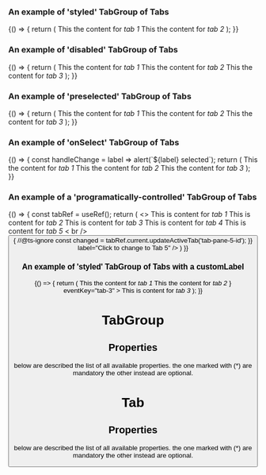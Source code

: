 
<Meta title="DCXLibrary/Tabs/Styled" component={TabGroup} />

### An example of 'styled' TabGroup of Tabs

<Canvas>
  <Story name="styled-tabs">
    {() => {
      return (
        <TabGroup
          activeTabClassName="tab-list-active"
          tabClassName="tab-list-item"
          className="tab-list"
        >
          <Tab eventKey="tab-1" label="tab 1">
            This the content for <em>tab 1</em>
          </Tab>
          <Tab eventKey="tab-2" label="tab 2">
            This the content for <em>tab 2</em>
          </Tab>
        </TabGroup>
      );
    }}
  </Story>
</Canvas>

### An example of 'disabled' TabGroup of Tabs

<Canvas>
  <Story name="styled-disabled-tab">
    {() => {
      return (
        <TabGroup
          activeTabClassName="tab-list-active"
          disabledClassName="tab-list-disabled"
          tabClassName="tab-list-item"
          className="tab-list"
        >
          <Tab eventKey="tab-1" label="tab 1">
            This the content for <em>tab 1</em>
          </Tab>
          <Tab eventKey="tab-2" label="tab 2">
            This the content for <em>tab 2</em>
          </Tab>
          <Tab eventKey="tab-3" label="tab 3" disabled={true}>
            This the content for <em>tab 3</em>
          </Tab>
        </TabGroup>
      );
    }}
  </Story>
</Canvas>

### An example of 'preselected' TabGroup of Tabs

<Canvas>
  <Story name="styled-preselected-tab">
    {() => {
      return (
        <TabGroup
          activeTabClassName="tab-list-active"
          activeKey="tab 2"
          disabledClassName="tab-list-disabled"
          tabClassName="tab-list-item"
          className="tab-list"
        >
          <Tab eventKey="tab-1" label="tab 1">
            This the content for <em>tab 1</em>
          </Tab>
          <Tab eventKey="tab-2" label="tab 2">
            This the content for <em>tab 2</em>
          </Tab>
          <Tab eventKey="tab-3" label="tab 3">
            This the content for <em>tab 3</em>
          </Tab>
        </TabGroup>
      );
    }}
  </Story>
</Canvas>

### An example of 'onSelect' TabGroup of Tabs

<Canvas>
  <Story name="styled-select-tab">
    {() => {
      const handleChange = label => alert(`${label} selected`);
      return (
        <TabGroup
          activeTabClassName="tab-list-active"
          tabClassName="tab-list-item"
          className="tab-list"
          onClick={handleChange}
        >
          <Tab eventKey="tab-1" label="tab 1">
            This the content for <em>tab 1</em>
          </Tab>
          <Tab eventKey="tab-2" label="tab 2">
            This the content for <em>tab 2</em>
          </Tab>
          <Tab eventKey="tab-3" label="tab 3">
            This the content for <em>tab 3</em>
          </Tab>
        </TabGroup>
      );
    }}
  </Story>
</Canvas>

### An example of a 'programatically-controlled' TabGroup of Tabs

<Canvas>
  <Story name="styled-programatically-controlled-select-tab">
    {() => {
      const tabRef = useRef();
      return (
        <>
          <TabGroup
            activeTabClassName="tab-list-active"
            tabClassName="tab-list-item"
            className="tab-list"
            ref={tabRef}
          >
            <Tab label="Tab 1" eventKey="tab-pane-1-id">
              This is content for <em>tab 1</em>
            </Tab>
            <Tab label="Tab 2" eventKey="tab-pane-2-id">
              This is content for <em>tab 2</em>
            </Tab>
            <Tab label="Tab 3" eventKey="tab-pane-3-id">
              This is content for <em>tab 3</em>
            </Tab>
            <Tab label="Tab 4" eventKey="tab-pane-4-id">
              This is content for <em>tab 4</em>
            </Tab>
            <Tab label="Tab 5" eventKey="tab-pane-5-id">
              This is content for <em>tab 5</em>
            </Tab>
            </TabGroup>
            < br />
            <Button onClick={() => {
              //@ts-ignore
              const changed = tabRef.current.updateActiveTab('tab-pane-5-id');
            }} label="Click to change to Tab 5" />
        </>
      )
    }}
  </Story>
</Canvas>

### An example of 'styled' TabGroup of Tabs with a customLabel

<Canvas>
  <Story name="styled-tabs-with-custom-label">
    {() => {
      return (
        <TabGroup
          activeTabClassName="tab-list-active"
          tabClassName="tab-list-item"
          className="tab-list"
        >
          <Tab eventKey="tab-1" label="tab 1">
            This the content for <em>tab 1</em>
          </Tab>
          <Tab eventKey="tab-2" label="tab 2">
            This the content for <em>tab 2</em>
          </Tab>
          <Tab
            label={<img src="https://freesvg.org/img/afaulconbridge-Lightbulb-OnOff-1.png" width="20px"/>}
            eventKey="tab-3"
          >
            This is content for <em>tab 3</em>
          </Tab>
        </TabGroup>
      );
    }}
  </Story>
</Canvas>

# TabGroup

## Properties

below are described the list of all available properties. the one marked with (\*) are mandatory the other instead are optional.

<Props of={TabGroup} />

# Tab

## Properties

below are described the list of all available properties. the one marked with (\*) are mandatory the other instead are optional.

<Props of={Tab} />
